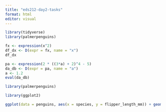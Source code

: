 ```yaml
---
title: "eds212-day2-tasks"
format: html
editor: visual
---
```


```r
library(tidyverse)
library(palmerpenguins)

```

```r
fx <- expression(x^2)
df_dx <- D(expr = fx, name = "x")
df_dx
```

```r
pa <- expression(2 * ((3*a) + 2)^4 - 5)
da_db <- D(expr = pa, name = "a")
a <- 1.2
eval(da_db)
```

```r
library(palmerpenguins)
```

```r
library(ggplot2)
```

```r
ggplot(data = penguins, aes(x = species, y = flipper_length_mm)) + geom_point(aes(color = species)) + scale_color_manual(values = c("red", "blue", "pink")) + labs(x = "Species", y = "Flipper length", title = "Penguin bill length VS bill depth")
```
